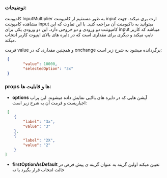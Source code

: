 
<Meta title="COMPONENTS/Molecules/InputMultiplier/Docs" />


### توضیحات:
کامپوننت InputMultiplier به طور مستقیم از کامپوننت input ارث بری میکند. جهت مشاهده کامپوننت input میتوانید به داکیومنت آن مراجعه کنید. با این تفاوت که این کامپوننت دو ورودی و دو خروجی  دارد. این دو ورودی یکی برای input میباشد که کاربر تایپ میکند و دیگری برای مقداری است که در دایره های بالای اینپوت کاربر انتخاب میکند.


فرمت value  و همچنین مقداری که در onchange برگردانده میشود به شرح زیر است:

```json
 {
        "value": 10000,
        "selectedOption": "3x"
 }
```

### props ها و قابلیت ها:

- **options** آپشن هایی که در دایره های بالایی نمایش داده میشوند. این پراپ اجباریست و فرمت آن به شرح زیر است:
```json
 [
    {
        "label": "3x",
        "value": "3"
    },
    {
        "label": "2X",
        "value": "2"
    }
]
```

- **firstOptionAsDefault** تعیین میکند اولین گزینه به عنوان گزینه ی پیش فرض در حالت انتخاب قرار بگیرد یا نه

